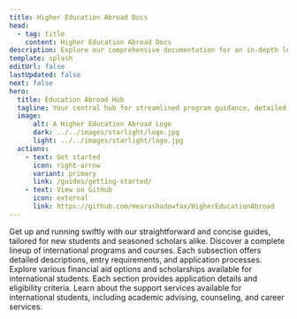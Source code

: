```yaml
---
title: Higher Education Abroad Docs
head:
  - tag: title
    content: Higher Education Abroad Docs
description: Explore our comprehensive documentation for an in-depth look at programs, resources, and support for your international education journey.
template: splash
editUrl: false
lastUpdated: false
next: false
hero:
  title: Education Abroad Hub
  tagline: Your central hub for streamlined program guidance, detailed resources, and student support.
  image:
      alt: A Higher Education Abroad Logo
      dark: ../../images/starlight/logo.jpg
      light: ../../images/starlight/logo.jpg
  actions:
    - text: Get started
      icon: right-arrow
      variant: primary
      link: /guides/getting-started/
    - text: View on GitHub
      icon: external
      link: https://github.com/mearashadowfax/HigherEducationAbroad
---
```


<CardGrid stagger>

  <Card title="Quick Start Guides" icon="document">
    Get up and running swiftly with our straightforward and concise guides, tailored for new students and seasoned scholars alike.
  </Card>

  <Card title="Programs & Courses" icon="seti:eslint">
    Discover a complete lineup of international programs and courses. Each subsection offers detailed descriptions, entry requirements, and application processes.
  </Card>

  <Card title="Financial Aid & Scholarships" icon="seti:puppet">
    Explore various financial aid options and scholarships available for international students. Each section provides application details and eligibility criteria.
  </Card>

  <Card title="Student Support Services" icon="seti:terraform">
    Learn about the support services available for international students, including academic advising, counseling, and career services.
  </Card>
</CardGrid>

